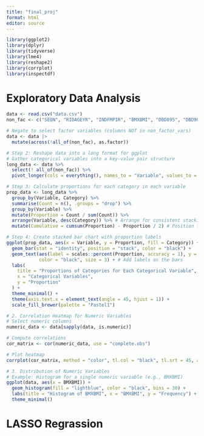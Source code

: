 ```yaml
---
title: "final_proj"
format: html
editor: source
---
```


```r
library(ggplot2)
library(dplyr)
library(tidyverse)
library(lme4)
library(reshape2)
library(corrplot)
library(inspectdf)
```

# Exploratory Data Analysis

```r
data <- read.csv("data.csv")
non_fac <- c("SEQN", "RIDAGEYR", "INDFMPIR", "BMXBMI", "DBD895", "DBD905", "DBD910")

# Negate to select factor variables (columns NOT in non_factor_vars)
data <- data |>
  mutate(across(!all_of(non_fac), as.factor))
```

```r
# Step 2: Reshape data into a long format for ggplot
# Gather categorical variables into a key-value pair structure
long_data <- data %>%
  select(! all_of(non_fac)) %>%
  pivot_longer(cols = everything(), names_to = "Variable", values_to = "Category")

# Step 3: Calculate proportions for each category in each variable
prop_data <- long_data %>%
  group_by(Variable, Category) %>%
  summarise(Count = n(), .groups = "drop") %>%
  group_by(Variable) %>%
  mutate(Proportion = Count / sum(Count)) %>%
  arrange(Variable, desc(Category)) %>% # Arrange for consistent stacking
  mutate(Cumulative = cumsum(Proportion) - Proportion / 2) # Position for labels

# Step 4: Create stacked bar chart with proportion labels
ggplot(prop_data, aes(x = Variable, y = Proportion, fill = Category)) +
  geom_bar(stat = "identity", position = "stack", color = "black") +
  geom_text(aes(label = scales::percent(Proportion, accuracy = 1), y = Cumulative),
            color = "black", size = 3) + # Add labels on the bars
  labs(
    title = "Proportions of Categories for Each Categorical Variable",
    x = "Categorical Variables",
    y = "Proportion"
  ) +
  theme_minimal() +
  theme(axis.text.x = element_text(angle = 45, hjust = 1)) +
  scale_fill_brewer(palette = "Pastel1")
```

```r
# 2. Correlation Heatmap for Numeric Variables
# Select numeric columns
numeric_data <- data[sapply(data, is.numeric)]

# Compute correlations
cor_matrix <- cor(numeric_data, use = "complete.obs")

# Plot heatmap
corrplot(cor_matrix, method = "color", tl.col = "black", tl.srt = 45, addCoef.col = "black")

# 3. Distribution of Numeric Variables
# Example: Histogram for a single numeric variable (e.g., BMXBMI)
ggplot(data, aes(x = BMXBMI)) +
  geom_histogram(fill = "lightblue", color = "black", bins = 30) +
  labs(title = "Histogram of BMXBMI", x = "BMXBMI", y = "Frequency") +
  theme_minimal()

```

# LASSO Regrassion

```r

```